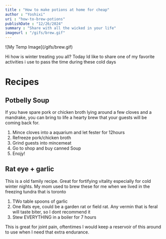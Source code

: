 ```yaml
---
title : "How to make potions at home for cheap"
author : "Yoshixi"
uri : "how-to-brew-potions"
publishDate : "12/26/2024"
summary : "Share with all the wicked in your life"
imageurl : "/gifs/brew.gif"
---
```


<div className="flex justify-center items-center">
![My Temp Image](/gifs/brew.gif)
</div>

Hi how is winter treating you all? Today Id like to share one of my favorite activities i use to pass the time during these cold days


# Recipes

## Potbelly Soup
If you have spare pork or chicken broth lying around a few cloves and a mandrake, you can bring to life a hearty brew that your guests will be coming back for.
1. Mince cloves into a aquarium and let fester for 12hours
2. Refreeze pork/chicken broth
3. Grind guests into mincemeat
4. Go to shop and buy canned Soup
5. Enojy!


## Rat eye + garlic

This is a old family recipe. Great for fortifying vitality especially for cold winter nights. My mom used to brew these for me when we lived in the freezing tundra that is toronto
1. TWo table spoons of garlic
2. One Rats eye, could be a garden rat or field rat. Any vermin that is feral will taste biter, so I dont recommend it
3. Stew EVERYTHING in a boiler for 7 hours 

This is great for joint pain, oftentimes I would keep a reservoir of this around to use when I need that extra endurance.